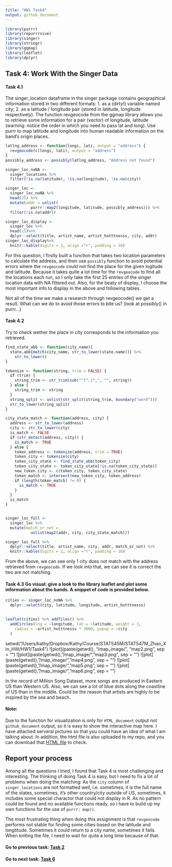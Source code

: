 ```yaml
---
title: "HW1 Task4"
output: github_document
---
```


```r
library(purrr)
library(repurrrsive)
library(singer)
library(stringr)
library(ggmap)
library(leaflet)
library(dplyr)
```


## Task 4: Work With the Singer Data

#### Task 4.1

The singer_location dataframe in the singer package contains geographical information stored in two different formats: 1. as a (dirty!) variable named city; 2. as a latitude / longitude pair (stored in latitude, longitude respectively). The function revgeocode from the ggmap library allows you to retrieve some information for a pair (vector) of longitude, latitude (warning: notice the order in which you need to pass lat and long). Use purrr to map latitude and longitude into human readable information on the band’s origin places. 

```r
latlng_address <- function(longi, lati, output = "address") {
  revgeocode(c(longi, lati), output = "address")
}
possibly_address <- possibly(latlng_address, "Address not found")

singer_loc_noNA <- 
  singer_locations %>%
  filter(!is.na(latitude), !is.na(longitude), !is.na(city)) 

singer_loc <- 
  singer_loc_noNA %>%
  head(25) %>%
  mutate(addr = unlist(
           purrr::map2(longitude, latitude, possibly_address))) %>%
  filter(!is.na(addr))

singer_loc_display <- 
  singer_loc %>%
  head(15)%>%
  dplyr::select(title, artist_name, artist_hotttnesss, city, addr) 
singer_loc_display%>%
  knitr::kable(digits = 2, align ="r", padding = 10)
```

For this question, I firstly built a function that takes two location parameters to calculate the address, and then use `possibly` function to avoid potential errors where the `revgeocode` could not find the place for the given logitude and latitude. Because it takes quite a lot time for the `revgeocode` to find all the locations each run, so I only take the first 25 entries of the singer location data with NA filtered out. Also, for the beaty of display, I choose the most important info to display in the above and following tables.

Not all of the time we make a research through revgeocode() we get a result. What can we do to avoid those errors to bite us? (look at possibly() in purrr…)

#### Task 4.2

Try to check wether the place in city corresponds to the information you retrieved.

```r
find_state_abb <- function(city_name){
  state.abb[match(city_name, str_to_lower(state.name))] %>%
    str_to_lower()
}

tokenize <- function(string, trim = FALSE) {
  if (trim) {
    string_trim <- str_trim(sub("^[^,]*,", "", string))
  } else {
    string_trim <- string
  }
  string_split <- unlist(str_split(string_trim, boundary("word")))
  str_to_lower(string_split)
}

city_state_match <- function(address, city) {
  address <- str_to_lower(address)
  city <- str_to_lower(city)
  is_match <- FALSE
  if (str_detect(address, city)) {
    is_match <- TRUE
  } else {
    token_address <- tokenize(address, trim = TRUE)
    token_city <- tokenize(city)
    token_city_state <- find_state_abb(token_city)
    token_city_state <- token_city_state[!is.na(token_city_state)]
    new_token_city <- c(token_city, token_city_state)
    token_match <- intersect(new_token_city, token_address)
    if (length(token_match) != 0) {
      is_match <- TRUE
    }
  }
  is_match
}


singer_loc_full <-
  singer_loc %>% 
  mutate(match_or_not = 
           unlist(map2(addr, city, city_state_match)))

singer_loc_full %>%
  dplyr::select(title, artist_name, city, addr, match_or_not) %>%
  knitr::kable(digits = 2, align ="r", padding = 10)
```

From the above, we can see only 1 city does not match with the address retrieved from `revgeocode`. If we look into that, we can see it is correct the two are not matching. 

#### Task 4.3 Go visual: give a look to the library leaflet and plot some information about the bands. A snippet of code is provided below.
```r
cities <- singer_loc_noNA %>%
  dplyr::select(city, latitude, longitude, artist_hotttnesss)

  
leaflet(cities) %>% addTiles() %>%
  addCircles(lng = ~longitude, lat = ~latitude, weight = 1,
    radius = ~artist_hotttnesss * 3000, popup = ~city
  )
```

setwd("/Users/kathy/Dropbox/Kathy/Course/STAT545M/STAT547M_Zhao_Xin_HW/HW1/Task4")
![plot](paste(getwd(), "/map_image/", "map2.png", sep = "")
![plot](paste(getwd(), "/map_image/", "map3.png", sep = "")
![plot](paste(getwd(), "/map_image/", "map4.png", sep = "")
![plot](paste(getwd(), "/map_image/", "map5.png", sep = "")
![plot](paste(getwd(), "/map_image/", "map6.png", sep = "")

In the record of Million Song Dataset, more songs are produced in Eastern US than Western US. Also, we can see a lot of blue dots along the coastline of US than in the middle. Could be the reason that artists are highly to be inspired by the sea and beach. 

#### Note:

Due to the function for visualization is only for `HTML_document` output not `github_document` output, so it is easy to show the interactive map here. I have attached serveral pictures so that you could have an idea of what I am talking about. In addition, the html file is also uploaded to my repo, and you can download that [HTML file](https://github.com/zxkathy/STAT547M_Zhao_Xin_HW/blob/master/HW1/Task4/HW01_4_map.html) to check. 

## Report your process

Among all the questions I tried, I found that Task 4 is most challenging and interesting. The thinking of doing Task 4 is easy, but I need to fix a lot of problems when doing the matching: As the `city` column of `singer_locations` are not formatted well, i.e. sometimes, it is the full name of the states, sometimes, it's other country/city outside of US, sometimes, it includes some special charactor that could not display in R. As no pattern could be found and no available functions ready, so I have to build up my own functions for the use of `purrr: map()`. 

The most frustrating thing when doing this assignment is that `revgeocode` performs not stable for finding some cities based on the latitude and longtitude. Sometimes it could return to a city name, sometimes it fails. When kniting the file, I need to wait for quite a long time because of that. 

#### Go to previous task: [Task 2](https://github.com/zxkathy/STAT547M_Zhao_Xin_HW/blob/master/HW1/Task2/HW01_2.md)

#### Go to next task: [Task 6](https://github.com/zxkathy/STAT547M_Zhao_Xin_HW/blob/master/HW1/Task6/HW01_6.md)


